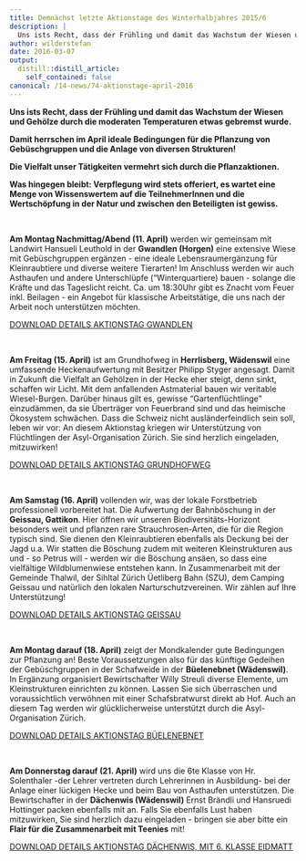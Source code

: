 ```yaml
---
title: Demnächst letzte Aktionstage des Winterhalbjahres 2015/6
description: |
  Uns ists Recht, dass der Frühling und damit das Wachstum der Wiesen und Gehölze durch die moderaten Temperaturen etwas gebremst wurde.  Damit herrschen im April ideale Bedingungen für die Pflanzung von Gebüschgruppen und die Anlage von diversen Strukturen! Die Vielfalt unser Tätigkeiten vermehrt sich durch die Pflanzaktionen. Weiterhin gilt: Verpflegung wird stets offeriert, es wartet eine Menge von Wissenswertem auf die TeilnehmerInnen und die Wertschöpfung in der Natur und zwischen den Beteiligten ist gewiss.  Clicken sie weiter für die Details zu den Aktionstagen - wir freuen uns auf ihr Mitwirken, auch halbtägige Einsätze sind sehr willkommen!
author: wilderstefan
date: 2016-03-07
output:
  distill::distill_article:
    self_contained: false
canonical: /14-news/74-aktionstage-april-2016
---
```



**Uns ists Recht, dass der Frühling und damit das Wachstum der Wiesen
und Gehölze durch die moderaten Temperaturen etwas gebremst wurde. **

**Damit herrschen im April ideale Bedingungen für die Pflanzung von
Gebüschgruppen und die Anlage von diversen Strukturen!**

**Die Vielfalt unser Tätigkeiten vermehrt sich durch die
Pflanzaktionen.**

**Was hingegen bleibt: Verpflegung wird stets offeriert, es wartet eine
Menge von Wissenswertem auf die TeilnehmerInnen und die Wertschöpfung in
der Natur und zwischen den Beteiligten ist gewiss. **

 

**Am Montag Nachmittag/Abend (11. April)** werden wir gemeinsam mit
Landwirt Hansueli Leuthold in der **Gwandlen (Horgen)** eine extensive
Wiese mit Gebüschgruppen ergänzen - eine ideale Lebensraumergänzung für
Kleinraubtiere und diverse weitere Tierarten! Im Anschluss werden wir
auch Asthaufen und andere Unterschlüpfe ("Winterquartiere) bauen -
solange die Kräfte und das Tageslicht reicht. Ca. um 18:30Uhr gibt es
Znacht vom Feuer inkl. Beilagen - ein Angebot für klassische
Arbeitstätige, die uns nach der Arbeit noch unterstützen möchten. 

[DOWNLOAD DETAILS AKTIONSTAG
GWANDLEN](images/Einladungen/2016_04_11_Einladung_Gwandlen.pdf)

 

**Am Freitag (15. April)** ist am Grundhofweg in **Herrlisberg,
Wädenswil** eine umfassende Heckenaufwertung mit Besitzer Philipp Styger
angesagt. Damit in Zukunft die Vielfalt an Gehölzen in der Hecke eher
steigt, denn sinkt, schaffen wir Licht. Mit dem anfallenden Astmaterial
bauen wir veritable Wiesel-Burgen. Darüber hinaus gilt es, gewisse
"Gartenflüchtlinge" einzudämmen, da sie Überträger von Feuerbrand sind
und das heimische Ökosystem schwächen. Dass die Schweiz nicht
ausländerfeindlich sein soll, leben wir vor: An diesem Aktionstag
kriegen wir Unterstützung von Flüchtlingen der Asyl-Organisation
Zürich. Sie sind herzlich eingeladen, mitzuwirken! 

[DOWNLOAD DETAILS AKTIONSTAG
GRUNDHOFWEG](images/Einladungen/2016_04_15_Einladung_Grundhof.pdf)

 

**Am Samstag (16. April)** vollenden wir, was der lokale Forstbetrieb
professionell vorbereitet hat. Die Aufwertung der Bahnböschung in der
**Geissau, Gattikon**. Hier öffnen wir unseren Biodiversitäts-Horizont
besonders weit und pflanzen rare Strauchrosen-Arten, die für die Region
typisch sind. Sie dienen den Kleinraubtieren ebenfalls als Deckung bei
der Jagd u.a. Wir statten die Böschung zudem mit weiteren
Kleinstrukturen aus und - so Petrus will - werden wir die Böschung
ansäen, so dass eine vielfältige Wildblumenwiese entstehen kann. In
Zusammenarbeit mit der Gemeinde Thalwil, der Sihltal Zürich Üetliberg
Bahn (SZU), dem Camping Geissau und natürlich den lokalen
Narturschutzvereinen. Wir zählen auf Ihre Unterstützung! 

[DOWNLOAD DETAILS
AKTIONSTAG GEISSAU](images/Einladungen/2016_04_16_Einladung_Geissau.pdf)

 

**Am Montag darauf (18. April)** zeigt der Mondkalender gute Bedingungen
zur Pflanzung an! Beste Voraussetzungen also für das künftige Gedeihen
der Gebüschgruppen in der Schafweide in der **Büelenebnet (Wädenswil)**.
In Ergänzung organisiert Bewirtschafter Willy Streuli diverse Elemente,
um Kleinstrukturen einrichten zu können. Lassen Sie sich überraschen und
voraussichtlich verwöhnen mit einer Schafsbratwurst direkt ab Hof. Auch
an diesem Tag werden wir glücklicherweise unterstützt durch
die Asyl-Organisation Zürich. 

[DOWNLOAD DETAILS AKTIONSTAG
BÜELENEBNET](images/Einladungen/2016_04_18_Einladung_Buelenebnet.pdf)

 

**Am Donnerstag darauf (21. April)** wird uns die 6te Klasse von Hr.
Solenthaler -der Lehrer vertreten durch Lehrerinnen in Ausbildung- bei
der Anlage einer lückigen Hecke und beim Bau von Asthaufen unterstützen.
Die Bewirtschafter in der **Dächenwis (Wädenswil)** Ernst Brändli und
Hansruedi Hottinger packen ebenfalls mit an. Falls Sie ebenfalls Lust
haben mitzuwirken, Sie sind herzlich dazu eingeladen - bringen sie aber
bitte ein **Flair für die Zusammenarbeit mit Teenies** mit!

[DOWNLOAD DETAILS AKTIONSTAG DÄCHENWIS, MIT 6. KLASSE
EIDMATT](images/Einladungen/2016_04_21_Einladung_Daechenwis.pdf)

 

 

 

 

<!--http://wieselundco.ch/14-news/74-aktionstage-april-2016-->
